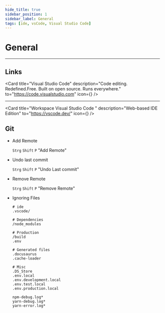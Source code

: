 ```yaml
---
hide_title: true
sidebar_position: 1
sidebar_label: General
tags: [ide, vsCode, Visual Studio Code]
---
```


<CardHeading>

  # General
</CardHeading>

---


<CardChapter>

  ## Links

  <Card 
    title="Visual Studio Code" 
    description="Code editing. Redefined.Free. Built on open source. Runs everywhere." 
    to="https://code.visualstudio.com" 
    icon={<VsCodeIcon />} />
  <Card 
    title="Visual Studio Code" 
    description="Documentation" 
    to="https://code.visualstudio.com/docs" />

---

  <Card 
    title="Workspace Visual Studio Code " 
    description="Web-based IDE Edition" 
    to="https://vscode.dev/" 
    icon={<VsCodeIcon />} />
  <Card 
    title="Workspace Visual Studio Code" 
    description="Documentation" 
    to="https://code.visualstudio.com/docs/editor/vscode-web" />
</CardChapter>
<br/>


<CardChapter>

  ## Git

  - Add Remote
  
    `Strg` `Shift` `P` "Add Remote"
  - Undo last commit
  
    `Strg` `Shift` `P` "Undo Last commit"
  - Remove Remote
  
    `Strg` `Shift` `P` "Remove Remote"
  
  - Ignoring Files
    ```.gitignore title='.gitignore'
    # ide
    .vscode/

    # Dependencies
    /node_modules

    # Production
    /build
    .env

    # Generated files
    .docusaurus
    .cache-loader

    # Misc
    .DS_Store
    .env.local
    .env.development.local
    .env.test.local
    .env.production.local

    npm-debug.log*
    yarn-debug.log*
    yarn-error.log*
    ```

</CardChapter>
<br/>




